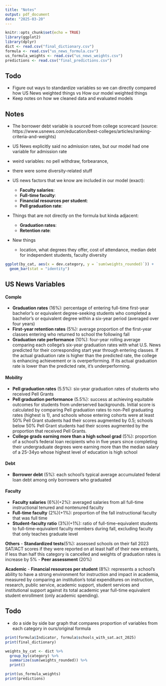 ```yaml
---
title: "Notes"
output: pdf_document
date: "2025-03-20"
---
```

```r
knitr::opts_chunk$set(echo = TRUE)
library(ggplot2)
library(dplyr)
dict <- read.csv("final_dictionary.csv")
formula <- read.csv("us_news_formula.csv")
us_formula_weights <- read.csv("us_news_weights.csv")
predictions <- read.csv("final_predictions.csv")
```

## Todo
- Figure out ways to standardize variables so we can directly compared how US News weighted things vs How our model weighted things
- Keep notes on how we cleaned data and evaluated models

## Notes

- The borrower debt variable is sourced from college scorecard (source: https://www.usnews.com/education/best-colleges/articles/ranking-criteria-and-weights)
- US News explicitly said no admission rates, but our model had one variable for admission rate
- weird variables: no pell withdraw, forbearance, 
- there were some diversity-related stuff

- US news factors that we know are included in our model (exact):
  - **Faculty salaries**: 
  - **Full-time faculty**: 
  - **Financial resources per student**:
  - **Pell graduation rate**:
  
- Things that are not directly on the formula but kinda adjacent:
  - **Graduation rates**: 
  - **Retention rate**: 
  
- New things
  - location, what degrees they offer, cost of attendance, median debt for independent students, faculty diversity
  
```r
ggplot(by_cat, aes(x = dev.category, y = `sum(weights_rounded)`)) +
  geom_bar(stat = "identity")
```


## US News Variables

#### Comple
- **Graduation rates** (16%): percentage of entering full-time first-year bachelor's or equivalent degree-seeking students who completed a bachelor's or equivalent degree within a six-year period (averaged over four years)
- **First-year retention rates** (5%): average proportion of the first-year classes entering who returned to school the following fall
- **Graduation rate performance** (10%): four-year rolling average comparing each college's six-year graduation rates with what U.S. News predicted for their corresponding start year through entering classes. If the actual graduation rate is higher than the predicted rate, the college is enhancing achievement or is overperforming. If its actual graduation rate is lower than the predicted rate, it's underperforming.

#### Mobility
- **Pell graduation rates** (5.5%): six-year graduation rates of students who received Pell Grants
- **Pell graduation performance** (5.5%): success at achieving equitable outcomes for students from underserved backgrounds. Initial score is calculated by comparing Pell graduation rates to non-Pell graduating rates (highest is 1), and schools whose entering cohorts were at least 50% Pell Grant students had their scores augmented by 0.5; schools below 50% Pell Grant students had their scores augmented by the proportion that received Pell Grants.
- **College grads earning more than a high school grad** (5%): proportion of a school's federal loan recipients who in five years since completing their undergraduate degrees were earning more than the median salary of a 25-34yo whose highest level of education is high school

#### Debt
- **Borrower debt** (5%): each school's typical average accumulated federal loan debt among only borrowers who graduated

#### Faculty
- **Faculty salaries** (6%)(+2%): averaged salaries from all full-time instructional tenured and nontenured faculty
- **Full-time faculty** (2%)(+1%): proportion of the fall instructional faculty that was full time
- **Student-faculty ratio** (3%)(+1%): ratio of full-time-equivalent students to full-time-equivalent faculty members during fall, excluding faculty that only teaches graduate level

**Others**
- **Standardized tests**(5%): assessed schools on their fall 2023 SAT/ACT scores if they were reported on at least half of their new entrants, if less than half this category is cancelled and weights of graduation rates is increase by 5%
- **Peer assessment** (20%)

**Academic**
- **Financial resources per student** (8%): represents a school's ability to have a strong environment for instruction and impact in academia, measured by comparing an institution's total expenditures on instruction, research, public service, academic support, student services and institutional support against its total academic year full-time equivalent student enrollment (only academic spending).

## Todo

- do a side by side bar graph that compares proportion of variables from each category in ours/original formula

```r
print(formula$Indicator, formula$schools_with_sat.act_2025)
print(final_dictionary)
```
```r
weights_by_cat <- dict %>%
  group_by(category) %>%
  summarize(sum(weights_rounded)) %>%
  print()

print(us_formula_weights)
print(predictions)
```
